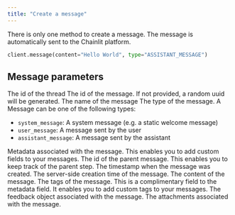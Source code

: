 ```yaml
---
title: "Create a message"
---
```


There is only one method to create a message. The message is automatically sent to the Chainlit platform.

```python
client.message(content="Hello World", type="ASSISTANT_MESSAGE")
```

## Message parameters

<ParamField path="thread_id" type="string" required>
  The id of the thread
</ParamField>

<ParamField path="id" type="string">
  The id of the message. If not provided, a random uuid will be generated.
</ParamField>

<ParamField path="name" type="string">
  The name of the message
</ParamField>

<ParamField path="type" type="MessageStepType" default="undefined">
  The type of the message. A Message can be one of the following types:

- `system_message`: A system message (e.g. a static welcome message)
- `user_message`: A message sent by the user
- `assistant_message`: A message sent by the assistant
</ParamField>

<ParamField path="metadata" type="dict" default="{}">
  Metadata associated with the message. This enables you to add custom fields to your messages.
</ParamField>

<ParamField path="parent_id" type="string">
  The id of the parent message. This enables you to keep track of the parent step.
</ParamField>

<ParamField path="timestamp" type="string">
  The timestamp when the message was created.
</ParamField>

<ParamField path="created_at" type="string">
  The server-side creation time of the message.
</ParamField>

<ParamField path="content" type="string">
  The content of the message.
</ParamField>

<ParamField path="tags" type="List[str]" default="[]">
  The tags of the message. This is a complimentary field to the metadata field. It enables you to add custom tags to your messages.
</ParamField>

<ParamField path="feedback" type="Feedback">
  The feedback object associated with the message.
</ParamField>

<ParamField path="attachments" type="List[Attachment]" default="[]">
  The attachments associated with the message.
</ParamField>